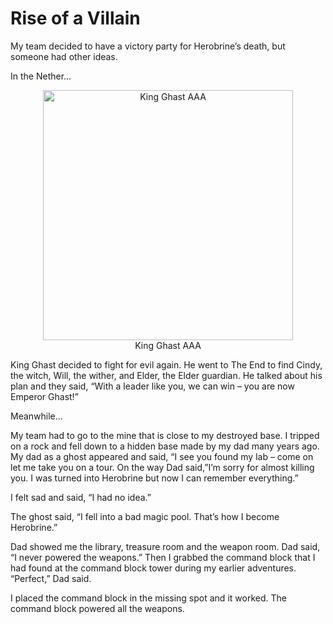 # Rise of a Villain

My team decided to have a victory party for Herobrine's death, but someone had other ideas.

In the Nether...

<center>![King Ghast AAA](img/03-aaa.jpg){width=400px}</center>

King Ghast decided to fight for evil again. He went to The End to find Cindy, the witch, Will, the wither, and Elder, the Elder guardian. He talked about his plan and they said, "With a leader like you, we can win -- you are now Emperor Ghast!"

Meanwhile...

My team had to go to the mine that is close to my destroyed base. I tripped on a rock and fell down to a hidden base made by my dad many years ago. My dad as a ghost appeared and said, "I see you found my lab -- come on let me take you on a tour. On the way Dad said, "I'm sorry for almost killing you. I was turned into Herobrine but now I can remember everything."

I felt sad and said, "I had no idea."

The ghost said, "I fell into a bad magic pool. That's how I become Herobrine."

Dad showed me the library, treasure room and the weapon room. Dad said, "I never powered the weapons." Then I grabbed the command block that I had found at the command block tower during my earlier adventures. "Perfect," Dad said. 

I placed the command block in the missing spot and it worked. The command block powered all the weapons.

